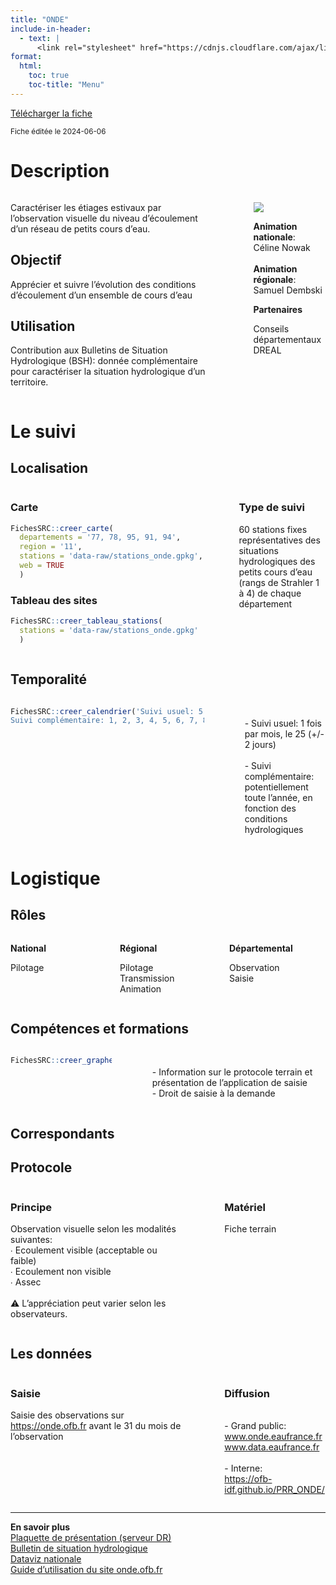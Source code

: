 ```yaml
---
title: "ONDE"
include-in-header:
  - text: |
      <link rel="stylesheet" href="https://cdnjs.cloudflare.com/ajax/libs/font-awesome/6.0.0-beta3/css/all.min.css">
format:
  html:
    toc: true
    toc-title: "Menu"
---
```


<a href="onde.xlsx" class="btn btn-primary" download>
  <i class="fas fa-file-arrow-down"></i> Télécharger la fiche
</a>

<small>Fiche éditée le 2024-06-06</small>

# Description

:::::::::::::: {.columns}
::: {.column width="70%"}
Caractériser les étiages estivaux par l'observation visuelle du niveau d'écoulement d'un réseau de petits cours d'eau. 


## Objectif

Apprécier et suivre l'évolution des conditions d'écoulement d'un ensemble de cours d'eau

## Utilisation

Contribution aux Bulletins de Situation Hydrologique (BSH): donnée complémentaire pour caractériser la situation hydrologique d’un territoire.
:::
::: {.column width="5%"}
:::
::: {.column width="25%"}
![](https://www.eaufrance.fr/sites/default/files/2018-05/onde.png)

<b>Animation nationale</b>:<br>Céline Nowak<br><br><b>Animation régionale</b>:<br>Samuel Dembski

<b>Partenaires</b>

Conseils départementaux<br>DREAL
:::
::::::::::::::

# Le suivi

## Localisation
:::::::::::::: {.columns}
::: {.column width="67%"}

::: panel-tabset
### Carte
```r
FichesSRC::creer_carte(
  departements = '77, 78, 95, 91, 94',
  region = '11',
  stations = 'data-raw/stations_onde.gpkg',
  web = TRUE
  )
```

### Tableau des sites
```r
FichesSRC::creer_tableau_stations(
  stations = 'data-raw/stations_onde.gpkg'
  )
```

:::

:::
:::{.column width="3%"}
:::
:::{.column width="30%"}
### Type de suivi
60 stations fixes représentatives des situations hydrologiques des petits cours d'eau (rangs de Strahler 1 à 4) de chaque département
:::
::::::::::::::
## Temporalité
:::::::::::::: {.columns}
::: {.column width="67%"}


```r
FichesSRC::creer_calendrier('Suivi usuel: 5, 6, 7, 8, 9
Suivi complémentaire: 1, 2, 3, 4, 5, 6, 7, 8, 9, 10, 11, 12')
```


:::
::: {.column width="5%"}
:::
::: {.column width="28%"}
<br>- Suivi usuel: 1 fois par mois, le 25 (+/- 2 jours)<br><br>- Suivi complémentaire: potentiellement toute l'année, en fonction des conditions hydrologiques
:::
::::::::::::::

# Logistique

## Rôles
:::::::::::::: {.columns}
::: {.column width="33%"}
<b>National</b>

Pilotage
:::
::: {.column width="33%"}
<b>Régional</b>

Pilotage<br>Transmission<br>Animation
:::
::: {.column width="33%"}
<b>Départemental</b>

Observation<br>Saisie
:::
::::::::::::::

## Compétences et formations

:::::::::::::: {.columns}
::: {.column width="35%"}

```r
FichesSRC::creer_graphe_expertise('Initié', '1')
```


:::
::: {.column width="5%"}
:::
::: {.column width="60%"}
<br>- Information sur le protocole terrain et présentation de l'application de saisie<br>- Droit de saisie à la demande
:::
::::::::::::::


## Correspondants

## Protocole
:::::::::::::: {.columns}
::: {.column width="60%"}
### Principe

Observation visuelle selon les modalités suivantes:<br>∙ Ecoulement visible (acceptable ou faible)<br>∙ Ecoulement non visible<br>∙ Assec<br><br>⚠️ L'appréciation peut varier selon les observateurs.
:::
::: {.column width="5%"}
:::
::: {.column width="35%"}
### Matériel

Fiche terrain
:::
::::::::::::::

## Les données

:::::::::::::: {.columns}
::: {.column width="60%"}
### Saisie

Saisie des observations sur <a href='https://onde.ofb.fr'>https://onde.ofb.fr</a> avant le 31 du mois de l'observation
:::
::: {.column width="5%"}
:::
::: {.column width="35%"}
### Diffusion

<br>- Grand public:<br><a href='http://www.onde.eaufrance.fr'>www.onde.eaufrance.fr</a><br><a href='http://www.data.eaufrance.fr'>www.data.eaufrance.fr</a><br><br>- Interne:<br><a href='https://ofb-idf.github.io/PRR_ONDE/'>https://ofb-idf.github.io/PRR_ONDE/</a>
:::
::::::::::::::

<hr>

<div class="card">
  <b>En savoir plus</b><br>
  <a href="\\ad.intra\dfs\COMMUNS\REGIONS\IDF\DR\05_CONNAISSANCE\ONDE\01_Documentation\ONDE_fiche technique.pdf"> Plaquette de présentation (serveur DR)</a><br>
  <a href="https://www.eaufrance.fr/publications/bsh"> Bulletin de situation hydrologique</a><br>
  <a href="https://professionnels.ofb.fr/fr/doc-dataviz/dataviz-lassechement-estival-cours-deau-metropole-2012-2022">Dataviz nationale</a><br>
  <a href="https://onde.ofb.fr/onde/accueil.action"> Guide d'utilisation du site onde.ofb.fr</a><br>
  
  
</div>
